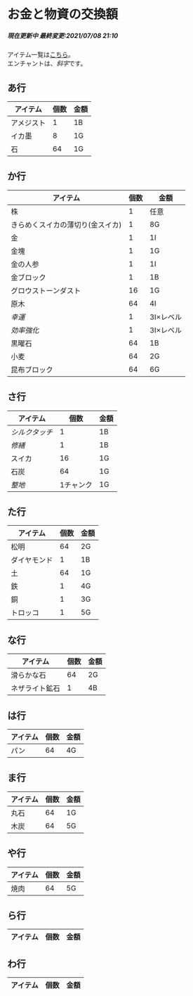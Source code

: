 # お金と物資の交換額
<h5>現在更新中
最終変更:2021/07/08 21:10</h5>

アイテム一覧は[こちら](https://minecraft-blog.net/?p=8007)。   
エンチャントは、*斜字*です。  

## あ行

| アイテム     | 個数 | 金額 | 
| ------------ | ---- | ---- | 
| アメジスト | 1 | 1B | 
| イカ墨 | 8 | 1G |
| 石 | 64 | 1G |

## か行

| アイテム     | 個数 | 金額 | 
| ------------ | ---- | ---- | 
| 株 | 1 | 任意 |
| きらめくスイカの薄切り(金スイカ) | 1 | 8G | 
| 金 | 1 | 1I |
| 金塊 | 1 | 1G |
| 金の人参 | 1 | 1I |
| 金ブロック | 1 | 1B |
| グロウストーンダスト | 16 | 1G |
| 原木 | 64 | 4I |
| *幸運* | 1 | 3I×レベル |
| *効率強化* | 1 | 3I×レベル |
| 黒曜石 | 64 | 1B |
| 小麦 | 64 | 2G |
| 昆布ブロック | 64 | 6G |

## さ行
| アイテム     | 個数 | 金額 | 
| ------------ | ---- | ---- | 
| *シルクタッチ* | 1 | 1B |
| *修繕* | 1 | 1B |
| スイカ | 16 | 1G |
| 石炭 | 64 | 1G |
| *整地* | 1チャンク | 1G |

## た行
| アイテム     | 個数 | 金額 | 
| ------------ | ---- | ---- | 
| 松明 | 64 | 2G |
| ダイヤモンド | 1 | 1B |
| 土 | 64 | 1G |
| 鉄 | 1 | 4G |
| 銅 | 1 | 3G |
| トロッコ | 1 | 5G |

## な行
| アイテム     | 個数 | 金額 | 
| ------------ | ---- | ---- | 
| 滑らかな石 | 64 | 2G |
| ネザライト鉱石 | 1 | 4B |

## は行
| アイテム     | 個数 | 金額 | 
| ------------ | ---- | ---- | 
| パン | 64 | 4G |

## ま行
| アイテム     | 個数 | 金額 | 
| ------------ | ---- | ---- | 
| 丸石 | 64 | 1G |
| 木炭 | 64 | 5G |

## や行
| アイテム     | 個数 | 金額 | 
| ------------ | ---- | ---- | 
| 焼肉 | 64 | 5G |


## ら行
| アイテム     | 個数 | 金額 | 
| ------------ | ---- | ---- | 

## わ行
| アイテム     | 個数 | 金額 | 
| ------------ | ---- | ---- | 
